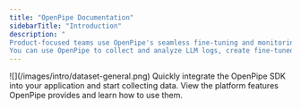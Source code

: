 ```yaml
---
title: "OpenPipe Documentation"
sidebarTitle: "Introduction"
description: "
Product-focused teams use OpenPipe's seamless fine-tuning and monitoring services to decrease the cost and latency of their LLM operations. 
You can use OpenPipe to collect and analyze LLM logs, create fine-tuned models, and compare output from multiple models given the same input."
---
```


<Frame>![](/images/intro/dataset-general.png)</Frame>

<CardGroup cols={2}>
  <Card title="Get Started" icon="code" href="/getting-started/quick-start">
    Quickly integrate the OpenPipe SDK into your application and start collecting data.
  </Card>
  <Card title="Features" icon="lightbulb" href="/overview#what-we-provide">
    View the platform features OpenPipe provides and learn how to use them.
  </Card>
</CardGroup>

